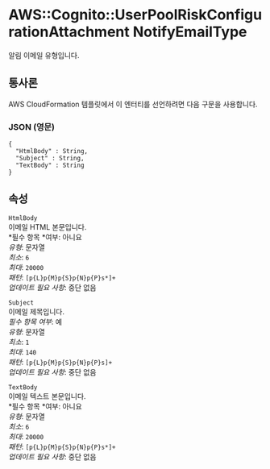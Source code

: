 # AWS::Cognito::UserPoolRiskConfigurationAttachment NotifyEmailType

알림 이메일 유형입니다.

## 통사론

AWS CloudFormation 템플릿에서 이 엔터티를 선언하려면 다음 구문을 사용합니다.

### JSON (영문)

```
{
  "HtmlBody" : String,
  "Subject" : String,
  "TextBody" : String
}
```

## 속성

`HtmlBody`  
이메일 HTML 본문입니다.  
*필수 항목 *여부: 아니요  
_유형_: 문자열  
_최소_: `6`  
_최대_: `20000`  
_패턴_: `[p{L}p{M}p{S}p{N}p{P}s*]+`  
_업데이트 필요 사항_: 중단 없음

`Subject`  
이메일 제목입니다.  
_필수 항목 여부_: 예  
_유형_: 문자열  
_최소_: `1`  
_최대_: `140`  
_패턴_: `[p{L}p{M}p{S}p{N}p{P}s]+`  
_업데이트 필요 사항_: 중단 없음

`TextBody`  
이메일 텍스트 본문입니다.  
*필수 항목 *여부: 아니요  
_유형_: 문자열  
_최소_: `6`  
_최대_: `20000`  
_패턴_: `[p{L}p{M}p{S}p{N}p{P}s*]+`  
_업데이트 필요 사항_: 중단 없음
